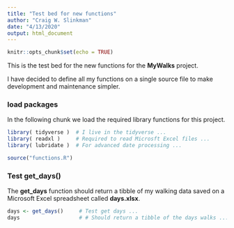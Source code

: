 ```yaml
---
title: "Test bed for new functions"
author: "Craig W. Slinkman"
date: "4/13/2020"
output: html_document
---
```


```r
knitr::opts_chunk$set(echo = TRUE)
```

This is the test bed for the new functions for the **MyWalks** project.  

I have decided to define all my functions on a single source file to make development and
maintenance simpler.

### load packages

In the following chunk we load the required library functions for this project.

```r
library( tidyverse )  # I live in the tidyverse ...
library( readxl )     # Required to read Microsft Excel files ...
library( lubridate )  # For advanced date processing ...

source("functions.R")
```


### Test get_days()

The **get_days** function should return a tibble of my walking data saved on a Microsoft Excel spreadsheet called **days.xlsx**.  

```r
days <- get_days()     # Test get days ...
days                   # # Should return a tibble of the days walks ...
```


                
                                     
